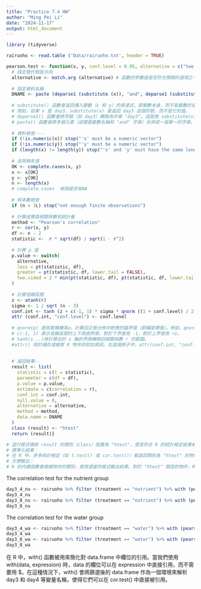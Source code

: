 ```yaml
---
title: "Practice 7.4 HW"
author: "Ming Pei Li"
date: "2024-11-17"
output: html_document
---
```


```r
library (tidyverse)
```

```r
rairuoho <- read.table ('Data/rairuoho.txt', header = TRUE)
```


```r
pearson.test <- function(x, y, conf.level = 0.95, alternative = c("two.sided", "less", "greater")) {
  # 設定替代假設方向
  alternative <- match.arg (alternative) # 函數的參數值是否符合預期的選項之一。如果參數值與選項不匹配，match.arg() 會自動報錯。
  
  # 設定資料名稱
  DNAME <- paste (deparse1 (substitute (x)), "and", deparse1 (substitute (y)))
  
  # substitute() 函數會返回傳入變數（x 和 y）的表達式，即變數本身，而不是變數的值。換句話說，它會將變數名稱作為一個符號（symbol）返回。
  # 例如，如果 x 是 day3，substitute(x) 會返回 day3 這個符號，而不是它的值。
  # deparse1() 函數會將符號（如 day3）轉換為字串 "day3"。這是將 substitute(x) 或 substitute(y) 轉換為字符串的步驟。
  # paste() 函數會將多個元素（這裡是變數名稱和 "and" 字串）合併成一個單一的字串。這裡將 x 和 y 的變數名稱（如 day3 和 day4）以 "and" 連接。
  
  # 資料檢查----
  if (!is.numeric(x)) stop("'x' must be a numeric vector")
  if (!is.numeric(y)) stop("'y' must be a numeric vector")
  if (length(x) != length(y)) stop("'x' and 'y' must have the same length")
  
  # 去除缺失值
  OK <- complete.cases(x, y) 
  x <- x[OK]
  y <- y[OK]
  n <- length(x)
  # complete.cases  檢測是否有NA
  
  # 样本數檢查
  if (n < 3L) stop("not enough finite observations")
  
  # 計算皮爾森相關係數和統計量
  method <- "Pearson's correlation"
  r <- cor(x, y)
  df <- n - 2
  statistic <-  r * sqrt(df) / sqrt(1 - r^2)
  
  # 計算 p 值
  p.value <- switch(
    alternative,
    less = pt(statistic, df),
    greater = pt(statistic, df, lower.tail = FALSE),
    two.sided = 2 * min(pt(statistic, df), pt(statistic, df, lower.tail = FALSE))
  )
  
  # 計算信賴區間
  z <- atanh(r)
  sigma <- 1 / sqrt (n - 3)
  conf.int <- tanh (z + c(-1, 1) * sigma * qnorm ((1 + conf.level) / 2))
  attr (conf.int, "conf.level") <- conf.level
  
  # qnorm(p) 是將累積機率𝑝，計算回正態分佈中對應的臨界值（即橫座標值）。例如，qnorm(0.975) 的結果大約是 1.96，表示正態分佈中累積機率為 97.5% 時的橫座標值。
  # c(-1, 1) 表示信賴區間的上下兩個界限，對於下界使用 -1，對於上界使用 +1。
  # tanh(z...)將計算出的 z 軸的界限轉換回相關係數 r 的範圍。
  #attr() 用於儲存或檢索 R 物件的附加資訊。在這個例子中，attr(conf.int, "conf.level") <- conf.level 將信賴水準儲存在 conf.int 物件中。
  
  
  # 返回結果--
  result <- list(
    statistic = c(t = statistic),
    parameter = c(df = df),
    p.value = p.value,
    estimate = c(correlation = r),
    conf.int = conf.int,
    null.value = 0,
    alternative = alternative,
    method = method,
    data.name = DNAME
  )
  class (result) <- "htest"
  return (result)}

# 這行程式碼將 result 的類別（class）設置為 "htest"，使其符合 R 的統計檢定結果格式。
# 標準化結果：
# 在 R 中，許多統計檢定（如 t.test() 或 cor.test()）都返回類別為 "htest" 的物件。通過設定這個類別，result 可以與其他統計檢定結果保持一致。
# 方便輸出：
# R 的內建函數會根據物件的類別，使用適當的格式輸出結果。對於 "htest" 類型的物件，R 會自動以一種簡潔、可讀的格式顯示檢定結果。
```

The correlation test for the nutrient group
```r
day3_4_nu <- rairuoho %>% filter (treatment == "nutrient") %>% with (pearson.test (day3, day4))
day3_4_nu
day3_8_nu <- rairuoho %>% filter (treatment == "nutrient") %>% with (pearson.test (day3, day8))
day3_8_nu
```

The correlation test for the water group
```r
day3_4_wa <- rairuoho %>% filter (treatment == "water") %>% with (pearson.test (day3, day4))
day3_4_wa
day3_8_wa <- rairuoho %>% filter (treatment == "water") %>% with (pearson.test (day3, day8))
day3_8_wa
```

在 R 中，with() 函數被用來簡化對 data.frame 中欄位的引用。當我們使用 with(data, expression) 時，data 的欄位可以在 expression 中直接引用，而不需要用 $。在這種情況下，with() 會將篩選後的 data.frame 作為一個環境來解析 day3 和 day4 等變量名稱，使得它們可以在 cor.test() 中直接被引用。
